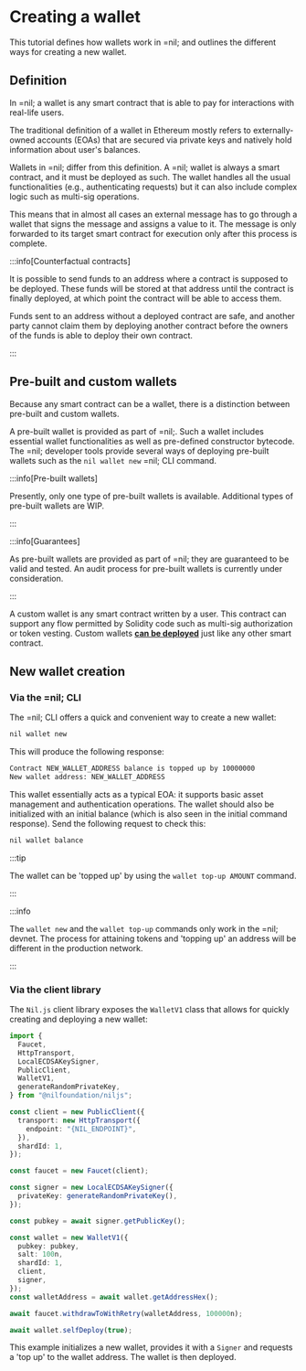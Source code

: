 # Creating a wallet

This tutorial defines how wallets work in =nil; and outlines the different ways for creating a new wallet.

## Definition

In =nil; a wallet is any smart contract that is able to pay for interactions with real-life users.

The traditional definition of a wallet in Ethereum mostly refers to externally-owned accounts (EOAs) that are secured via private keys and natively hold information about user's balances.

Wallets in =nil; differ from this definition. A =nil; wallet is always a smart contract, and it must be deployed as such. The wallet handles all the usual functionalities (e.g., authenticating requests) but it can also include complex logic such as multi-sig operations.

This means that in almost all cases an external message has to go through a wallet that signs the message and assigns a value to it. The message is only forwarded to its target smart contract for execution only after this process is complete.

:::info[Counterfactual contracts]

It is possible to send funds to an address where a contract is supposed to be deployed. These funds will be stored at that address until the contract is finally deployed, at which point the contract will be able to access them.

Funds sent to an address without a deployed contract are safe, and another party cannot claim them by deploying another contract before the owners of the funds is able to deploy their own contract.

:::

## Pre-built and custom wallets

Because any smart contract can be a wallet, there is a distinction between pre-built and custom wallets. 

A pre-built wallet is provided as part of =nil;. Such a wallet includes essential wallet functionalities as well as pre-defined constructor bytecode. The =nil; developer tools provide several ways of deploying pre-built wallets such as the `nil wallet new` =nil; CLI command.

:::info[Pre-built wallets]

Presently, only one type of pre-built wallets is available. Additional types of pre-built wallets are WIP.

:::

:::info[Guarantees]

As pre-built wallets are provided as part of =nil; they are guaranteed to be valid and tested. An audit process for pre-built wallets is currently under consideration.

:::

A custom wallet is any smart contract written by a user. This contract can support any flow permitted by Solidity code such as multi-sig authorization or token vesting. Custom wallets [**can be deployed**](getting-started/working-with-smart-contracts/deploying-a-contract.mdx) just like any other smart contract.

## New wallet creation

### Via the =nil; CLI

The =nil; CLI offers a quick and convenient way to create a new wallet:

```bash
nil wallet new
```

This will produce the following response:

```bash
Contract NEW_WALLET_ADDRESS balance is topped up by 10000000
New wallet address: NEW_WALLET_ADDRESS
```

This wallet essentially acts as a typical EOA: it supports basic asset management and authentication operations. The wallet should also be initialized with an initial balance (which is also seen in the initial command response). Send the following request to check this:

```bash
nil wallet balance
```

:::tip

The wallet can be 'topped up' by using the `wallet top-up AMOUNT` command.

:::

:::info

The `wallet new` and the `wallet top-up` commands only work in the =nil; devnet. The process for attaining tokens and 'topping up' an address will be different in the production network.

:::

### Via the client library

The `Nil.js` client library exposes the `WalletV1` class that allows for quickly creating and deploying a new wallet:

```typescript
import {
  Faucet,
  HttpTransport,
  LocalECDSAKeySigner,
  PublicClient,
  WalletV1,
  generateRandomPrivateKey,
} from "@nilfoundation/niljs";

const client = new PublicClient({
  transport: new HttpTransport({
    endpoint: "{NIL_ENDPOINT}",
  }),
  shardId: 1,
});

const faucet = new Faucet(client);

const signer = new LocalECDSAKeySigner({
  privateKey: generateRandomPrivateKey(),
});

const pubkey = await signer.getPublicKey();

const wallet = new WalletV1({
  pubkey: pubkey,
  salt: 100n,
  shardId: 1,
  client,
  signer,
});
const walletAddress = await wallet.getAddressHex();

await faucet.withdrawToWithRetry(walletAddress, 100000n);

await wallet.selfDeploy(true);
```

This example initializes a new wallet, provides it with a `Signer` and requests a 'top up' to the wallet address. The wallet is then deployed.

